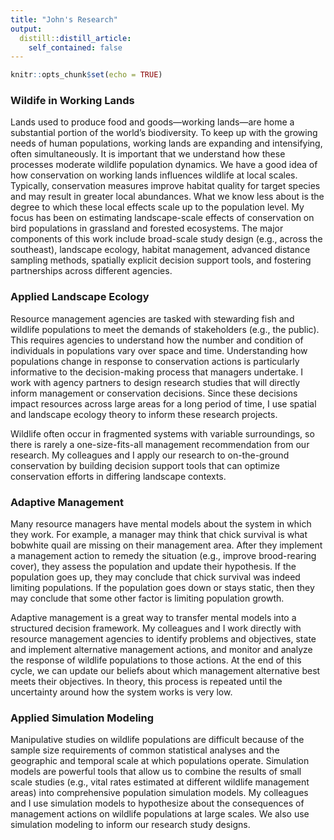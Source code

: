 ```yaml
---
title: "John's Research"
output:
  distill::distill_article:
    self_contained: false
---
```


```r
knitr::opts_chunk$set(echo = TRUE)
```

### Wildife in Working Lands

Lands used to produce food and goods—working lands—are home a substantial portion of the world's biodiversity. To keep up with the growing needs of human populations, working lands are expanding and intensifying, often simultaneously. It is important that we understand how these processes moderate wildlife population dynamics. We have a good idea of how conservation on working lands influences wildlife at local scales. Typically, conservation measures improve habitat quality for target species and may result in greater local abundances. What we know less about is the degree to which these local effects scale up to the population level. My focus has been on estimating landscape-scale effects of conservation on bird populations in grassland and forested ecosystems. The major components of this work include broad-scale study design (e.g., across the southeast), landscape ecology, habitat management, advanced distance sampling methods, spatially explicit decision support tools, and fostering partnerships across different agencies.

### Applied Landscape Ecology

Resource management agencies are tasked with stewarding fish and wildlife populations to meet the demands of stakeholders (e.g., the public). This requires agencies to understand how the number and condition of individuals in populations vary over space and time. Understanding how populations change in response to conservation actions is particularly informative to the decision-making process that managers undertake. I work with agency partners to design research studies that will directly inform management or conservation decisions. Since these decisions impact resources across large areas for a long period of time, I use spatial and landscape ecology theory to inform these research projects.

Wildlife often occur in fragmented systems with variable surroundings, so there is rarely a one-size-fits-all management recommendation from our research. My colleagues and I apply our research to on-the-ground conservation by building decision support tools that can optimize conservation efforts in differing landscape contexts.

### Adaptive Management

Many resource managers have mental models about the system in which they work. For example, a manager may think that chick survival is what bobwhite quail are missing on their management area. After they implement a management action to remedy the situation (e.g., improve brood-rearing cover), they assess the population and update their hypothesis. If the population goes up, they may conclude that chick survival was indeed limiting populations. If the population goes down or stays static, then they may conclude that some other factor is limiting population growth. 

Adaptive management is a great way to transfer mental models into a structured decision framework. My colleagues and I work directly with resource management agencies to identify problems and objectives, state and implement alternative management actions, and monitor and analyze the response of wildlife populations to those actions. At the end of this cycle, we can update our beliefs about which management alternative best meets their objectives. In theory, this process is repeated until the uncertainty around how the system works is very low.

### Applied Simulation Modeling

Manipulative studies on wildlife populations are difficult because of the sample size requirements of common statistical analyses and the geographic and temporal scale at which populations operate. Simulation models are powerful tools that allow us to combine the results of small scale studies (e.g., vital rates estimated at different wildlife management areas) into comprehensive population simulation models. My colleagues and I use simulation models to hypothesize about the consequences of management actions on wildlife populations at large scales. We also use simulation modeling to inform our research study designs.
